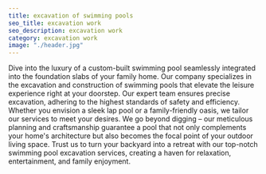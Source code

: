 ```yaml
---
title: excavation of swimming pools
seo_title: excavation work
seo_description: excavation work
category: excavation work
image: "./header.jpg"
---
```

<p>
Dive into the luxury of a custom-built swimming pool seamlessly integrated into the foundation slabs of your family home. Our company specializes in the excavation and construction of swimming pools that elevate the leisure experience right at your doorstep. Our expert team ensures precise excavation, adhering to the highest standards of safety and efficiency. Whether you envision a sleek lap pool or a family-friendly oasis, we tailor our services to meet your desires. We go beyond digging – our meticulous planning and craftsmanship guarantee a pool that not only complements your home's architecture but also becomes the focal point of your outdoor living space. Trust us to turn your backyard into a retreat with our top-notch swimming pool excavation services, creating a haven for relaxation, entertainment, and family enjoyment.
</p>